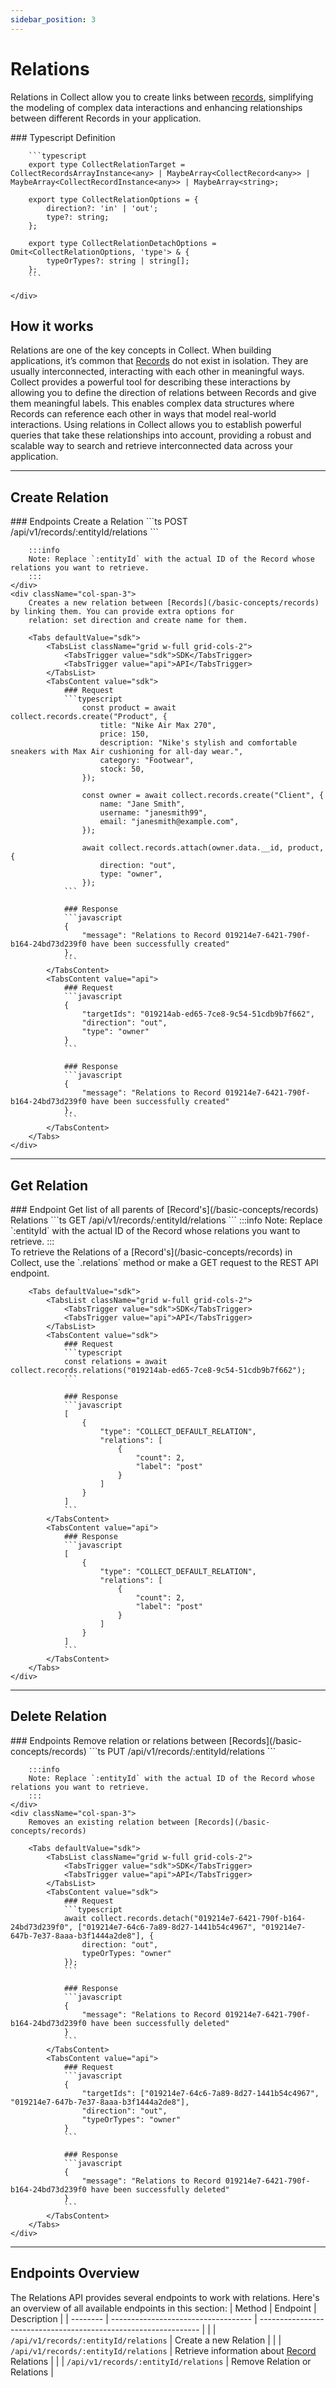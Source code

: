 ```yaml
---
sidebar_position: 3
---
```



# Relations

Relations in Collect allow you to create links between [records](/basic-concepts/records), simplifying the modeling of complex data interactions and enhancing relationships between different Records in your application.

<div className="grid xl:grid-cols-5 grid-cols-1 gap-8">
    <div className="col-span-5">
        ### Typescript Definition

        ```typescript
        export type CollectRelationTarget = CollectRecordsArrayInstance<any> | MaybeArray<CollectRecord<any>> | MaybeArray<CollectRecordInstance<any>> | MaybeArray<string>;

        export type CollectRelationOptions = {
            direction?: 'in' | 'out';
            type?: string;
        };

        export type CollectRelationDetachOptions = Omit<CollectRelationOptions, 'type'> & {
            typeOrTypes?: string | string[];
        };
        ```

    </div>
</div>

## How it works
Relations are one of the key concepts in Collect. When building applications, it’s common that [Records](/basic-concepts/records) do not exist in isolation. They are usually interconnected, interacting with each other in meaningful ways.
Collect provides a powerful tool for describing these interactions by allowing you to define the direction of relations between Records and give them meaningful labels. This enables complex data structures where Records can reference each other in ways that model real-world interactions.
Using relations in Collect allows you to establish powerful queries that take these relationships into account, providing a robust and scalable way to search and retrieve interconnected data across your application.

---

## Create Relation

<div className="grid xl:grid-cols-5 grid-cols-1 gap-8">
    <div className="xl:order-last col-span-2">
        ### Endpoints
        Create a Relation
        ```ts
        POST /api/v1/records/:entityId/relations
        ```

        :::info
        Note: Replace `:entityId` with the actual ID of the Record whose relations you want to retrieve.
        :::
    </div>
    <div className="col-span-3">
        Creates a new relation between [Records](/basic-concepts/records) by linking them. You can provide extra options for
        relation: set direction and create name for them.

        <Tabs defaultValue="sdk">
            <TabsList className="grid w-full grid-cols-2">
                <TabsTrigger value="sdk">SDK</TabsTrigger>
                <TabsTrigger value="api">API</TabsTrigger>
            </TabsList>
            <TabsContent value="sdk">
                ### Request
                ```typescript
                    const product = await collect.records.create("Product", {
                        title: "Nike Air Max 270",
                        price: 150,
                        description: "Nike's stylish and comfortable sneakers with Max Air cushioning for all-day wear.",
                        category: "Footwear",
                        stock: 50,
                    });

                    const owner = await collect.records.create("Client", {
                        name: "Jane Smith",
                        username: "janesmith99",
                        email: "janesmith@example.com",
                    });

                    await collect.records.attach(owner.data.__id, product, {
                        direction: "out",
                        type: "owner",
                    });
                ```

                ### Response
                ```javascript
                {
                    "message": "Relations to Record 019214e7-6421-790f-b164-24bd73d239f0 have been successfully created"
                },
                ```
            </TabsContent>
            <TabsContent value="api">
                ### Request
                ```javascript
                {
                    "targetIds": "019214ab-ed65-7ce8-9c54-51cdb9b7f662",
                    "direction": "out",
                    "type": "owner"
                }
                ```

                ### Response
                ```javascript
                {
                    "message": "Relations to Record 019214e7-6421-790f-b164-24bd73d239f0 have been successfully created"
                },
                ```
            </TabsContent>
        </Tabs>
    </div>
</div>

---

## Get Relation

<div className="grid xl:grid-cols-5 grid-cols-1 gap-8">
    <div className="xl:order-last col-span-2">
        ### Endpoint
        Get list of all parents of [Record's](/basic-concepts/records) Relations
        ```ts
        GET /api/v1/records/:entityId/relations
        ```
        :::info
        Note: Replace `:entityId` with the actual ID of the Record whose relations you want to retrieve.
        :::
    </div>
    <div className="col-span-3">
        To retrieve the Relations of a [Record's](/basic-concepts/records) in Collect, use the `.relations` method or make a GET request to the REST API endpoint.

        <Tabs defaultValue="sdk">
            <TabsList className="grid w-full grid-cols-2">
                <TabsTrigger value="sdk">SDK</TabsTrigger>
                <TabsTrigger value="api">API</TabsTrigger>
            </TabsList>
            <TabsContent value="sdk">
                ### Request
                ```typescript
                const relations = await collect.records.relations("019214ab-ed65-7ce8-9c54-51cdb9b7f662");
                ```

                ### Response
                ```javascript
                [
                    {
                        "type": "COLLECT_DEFAULT_RELATION",
                        "relations": [
                            {
                                "count": 2,
                                "label": "post"
                            }
                        ]
                    }
                ]
                ```
            </TabsContent>
            <TabsContent value="api">
                ### Response
                ```javascript
                [
                    {
                        "type": "COLLECT_DEFAULT_RELATION",
                        "relations": [
                            {
                                "count": 2,
                                "label": "post"
                            }
                        ]
                    }
                ]
                ```
            </TabsContent>
        </Tabs>
    </div>
</div>

---

## Delete Relation

<div className="grid xl:grid-cols-5 grid-cols-1 gap-8">
    <div className="xl:order-last col-span-2">
        ### Endpoints
        Remove relation or relations between [Records](/basic-concepts/records)
        ```ts
        PUT /api/v1/records/:entityId/relations
        ```

        :::info
        Note: Replace `:entityId` with the actual ID of the Record whose relations you want to retrieve.
        :::
    </div>
    <div className="col-span-3">
        Removes an existing relation between [Records](/basic-concepts/records)

        <Tabs defaultValue="sdk">
            <TabsList className="grid w-full grid-cols-2">
                <TabsTrigger value="sdk">SDK</TabsTrigger>
                <TabsTrigger value="api">API</TabsTrigger>
            </TabsList>
            <TabsContent value="sdk">
                ### Request
                ```typescript
                await collect.records.detach("019214e7-6421-790f-b164-24bd73d239f0", ["019214e7-64c6-7a89-8d27-1441b54c4967", "019214e7-647b-7e37-8aaa-b3f1444a2de8"], {
                    direction: "out",
                    typeOrTypes: "owner"
                });
                ```

                ### Response
                ```javascript
                {
                    "message": "Relations to Record 019214e7-6421-790f-b164-24bd73d239f0 have been successfully deleted"
                }
                ```
            </TabsContent>
            <TabsContent value="api">
                ### Request
                ```javascript
                {
                    "targetIds": ["019214e7-64c6-7a89-8d27-1441b54c4967", "019214e7-647b-7e37-8aaa-b3f1444a2de8"],
                    "direction": "out",
                    "typeOrTypes": "owner"
                }
                ```

                ### Response
                ```javascript
                {
                    "message": "Relations to Record 019214e7-6421-790f-b164-24bd73d239f0 have been successfully deleted"
                }
                ```
            </TabsContent>
        </Tabs>
    </div>
</div>

---

## Endpoints Overview
The Relations API provides several endpoints to work with relations. Here's an overview of all available endpoints in this section:
| Method | Endpoint | Description |
| -------- | ----------------------------------- | --------------------------------------------------------------- |
| <Method method="POST" color="#2e8555"/> | `/api/v1/records/:entityId/relations` | Create a new Relation |
| <Method method="GET" color="#4287f5"/> | `/api/v1/records/:entityId/relations` | Retrieve information about [Record](/basic-concepts/records) Relations |
| <Method method="PUT" color="#f5a742"/> | `/api/v1/records/:entityId/relations` | Remove Relation or Relations |
